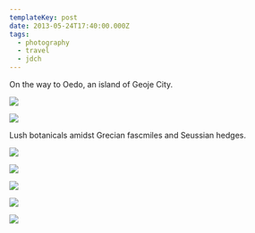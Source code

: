 ```yaml
---
templateKey: post
date: 2013-05-24T17:40:00.000Z
tags:
  - photography
  - travel
  - jdch
---
```

On the way to Oedo, an island of Geoje City.

![](../../assets/photos/20130524-IMG_7164.jpg)

![](../../assets/photos/20130524-IMG_7105.jpg)

Lush botanicals amidst Grecian fascmiles and Seussian hedges.

![](../../assets/photos/20130524-IMG_7258.jpg)

![](../../assets/photos/20130524-IMG_7275.jpg)

![](../../assets/photos/20130524-IMG_7271.jpg)

![](../../assets/photos/20130524-IMG_7265.jpg)

![](../../assets/photos/20130524-IMG_7293.jpg)
